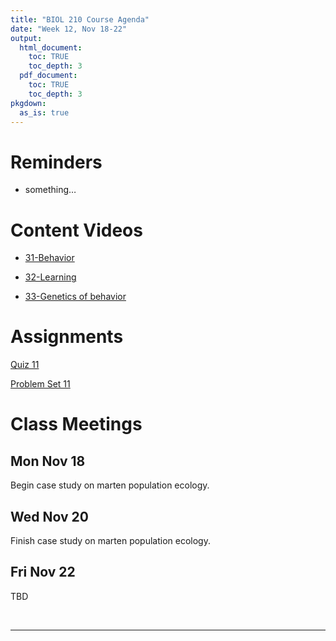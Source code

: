 ```yaml
---
title: "BIOL 210 Course Agenda"
date: "Week 12, Nov 18-22"
output: 
  html_document:
    toc: TRUE
    toc_depth: 3
  pdf_document:
    toc: TRUE
    toc_depth: 3
pkgdown:
  as_is: true
---
```


# Reminders

* something...

# Content Videos

* [31-Behavior](https://drive.google.com/drive/folders/1yRWAfJVfDEalk7Fva43soyIqrw7gMCTv?usp=drive_link)

* [32-Learning](https://drive.google.com/drive/folders/1yWF8c_eNaCuVEYLx1tUnMCQ28k_zyiR7?usp=drive_link)

* [33-Genetics of behavior](https://drive.google.com/drive/folders/1yZ5AqPPyYVdMFwmJAJl_ak7Trm5W9tJL?usp=drive_link)


# Assignments

[Quiz 11](404.html)

[Problem Set 11](ps11.html)

# Class Meetings

## Mon Nov 18

Begin case study on marten population ecology.

## Wed Nov 20

Finish case study on marten population ecology.

## Fri Nov 22

TBD

<br>

------------------------------------------------------------------------
